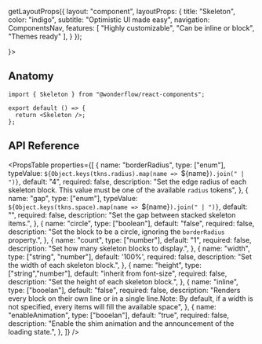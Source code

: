 
  getLayoutProps({
    layout: "component",
    layoutProps: {
      title: "Skeleton",
      color: "indigo",
      subtitle: "Optimistic UI made easy",
      navigation: ComponentsNav,
      features: [
        "Highly customizable",
        "Can be inline or block",
        "Themes ready"
      ],
    }
  });

<LiveArea fill={true}>
  <Card dimmed={0} left={<Skeleton width={48} height={48} circle />}>
    <Skeleton count={3} />
  </Card>
</LiveArea>

## Anatomy

```tsx lines="1,4"
import { Skeleton } from "@wonderflow/react-components";

export default () => {
  return <Skeleton />;
};
```

## API Reference

<PropsTable
  properties={[
    {
      name: "borderRadius",
      type: ["enum"],
   typeValue: `${Object.keys(tkns.radius).map(name => `${name}`).join(" | ")}`,
      default: "4",
      required: false,
      description: "Set the edge radius of each skeleton block. This value must be one of the available `radius` tokens",
    },
    {
      name: "gap",
      type: ["enum"],
   typeValue: `${Object.keys(tkns.space).map(name => `${name}`).join(" | ")}`,
      default: "",
      required: false,
      description: "Set the gap between stacked skeleton items.",
    },
    {
      name: "circle",
      type: ["boolean"],
      default: "false",
      required: false,
      description: "Set the block to be a circle, ignoring the `borderRadius` property.",
    },
    {
      name: "count",
      type: ["number"],
      default: "1",
      required: false,
      description: "Set how many skeleton blocks to display.",
    },
    {
      name: "width",
      type: ["string", "number"],
      default: '100%',
      required: false,
      description: "Set the width of each skeleton block.",
    },
   {
      name: "height",
      type: ["string","number"],
      default: "inherit from font-size",
      required: false,
      description: "Set the height of each skeleton block.",
    },
    {
      name: "inline",
      type: ["booelan"],
      default: "false",
      required: false,
      description: "Renders every block on their own line or in a single line.Note: By default, if a width is not specified, every items will fill the available space",
    },
    {
      name: "enableAnimation",
      type: ["booelan"],
      default: "true",
      required: false,
      description: "Enable the shim animation and the announcement of the loading state.",
    },
  ]}
/>
